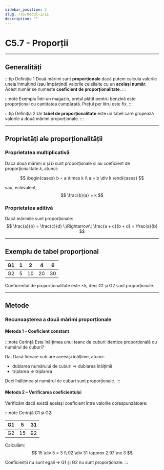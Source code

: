 ```yaml
---
sidebar_position: 3
slug: /c6/modul-1/11
description: ""
---
```


# C5.7 - Proporții

---

## Generalități

:::tip Definiția 1
Două mărimi sunt **proporționale** dacă putem calcula valorile uneia înmulțind (sau împărțind) valorile celeilalte cu un **același număr**.  
Acest număr se numește **coeficient de proporționalitate**.
:::

:::note Exemplu
Într-un magazin, prețul plătit pentru benzină este proporțional cu cantitatea cumpărată. Prețul per litru este fix.
:::

:::tip Definiția 2
Un **tabel de proporționalitate** este un tabel care grupează valorile a două mărimi proporționale.
:::

---

## Proprietăți ale proporționalității

### Proprietatea multiplicativă

Dacă două mărimi $a$ și $b$ sunt proporționale și au coeficient de proporționalitate $k$, atunci:

$$
\begin{cases}
b = a \times k \\
a = b \div k
\end{cases}
$$

sau, echivalent,
$$
\frac{b}{a} = k
$$

### Proprietatea aditivă

Dacă mărimile sunt proporționale:
$$
\frac{a}{b} = \frac{c}{d} \;\Rightarrow\; \frac{a + c}{b + d} = \frac{a}{b}
$$

---

## Exemplu de tabel proporțional

| G1 | 1 | 2 | 4 | 6 |
|----|---|---|---|---|
| G2 | 5 |10 |20 |30 |

Coeficientul de proporționalitate este $\times 5$, deci G1 și G2 sunt proporționale.

---

## Metode

### Recunoașterea a două mărimi proporționale

#### Metoda 1 – Coeficient constant

:::note Cerință
Este înălțimea unui teanc de cuburi identice proporțională cu numărul de cuburi?

Da. Dacă fiecare cub are aceeași înălțime, atunci:
- dublarea numărului de cuburi ⇒ dublarea înălțimii
- triplarea ⇒ triplarea

Deci înălțimea și numărul de cuburi sunt proporționale.
:::

#### Metoda 2 – Verificarea coeficientului

Verificăm dacă există același coeficient între valorile corespunzătoare:

:::note Cerință
G1 și G2:

| G1 | 5 | 31 |
|----|---|----|
| G2 |15 | 92 |

Calculăm:
$$
15 \div 5 = 3 \\
92 \div 31 \approx 2.97 \ne 3
$$

Coeficienții nu sunt egali ⇒ G1 și G2 nu sunt proporționale.
:::
